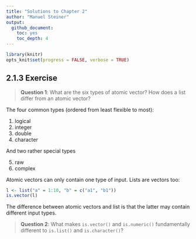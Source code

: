 ```yaml
---
title: "Solutions to Chapter 2"
author: "Manuel Steiner"
output: 
  github_document: 
    toc: yes
    toc_depth: 4
---
```


```r
library(knitr)
opts_knit$set(progress = FALSE, verbose = TRUE)
```

## 2.1.3 Exercise

 > **Question 1**: What are the six types of atomic vector? How does a list
 differ from an atomic vector?

The four common types (ordered from least flexible to most):

1. logical
1. integer
1. double
1. character

And two rather special types

5) raw
6) complex

Atomic vectors can only contain one type of input. Lists are vectors too:

```r
l <- list("a" = 1:10, "b" = c("a1", "b1"))
is.vector(l)
```

The difference between atomic vectors and list is that the latter may contain
different input types.

 > **Question 2**: What makes `is.vector()` and `is.numeric()` fundamentally 
 different to `is.list()` and `is.character()`?
 